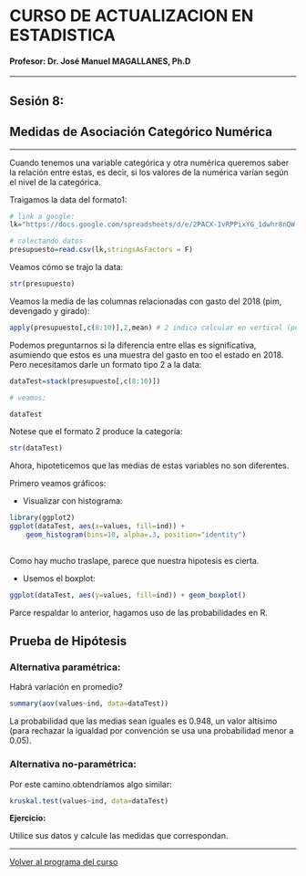 # CURSO DE ACTUALIZACION EN ESTADISTICA

#### Profesor: Dr. José Manuel MAGALLANES, Ph.D

____

## Sesión 8: 

## **Medidas de Asociación Categórico Numérica**

____

Cuando tenemos una variable categórica y otra numérica queremos saber la relación entre estas, es decir, si los valores de la numérica varían según el nivel de la categórica. 


Traigamos la data del formato1:

```r
# link a google:
lk="https://docs.google.com/spreadsheets/d/e/2PACX-1vRPPixYG_1dwhr8nQW-8VHq5Fel6s7ftYpiMYt_ZIcKdU3ZCa-x8D0Nkc9ojTVpmHkGkbclq5sHJLGK/pub?gid=0&single=true&output=csv"

# colectando datos
presupuesto=read.csv(lk,stringsAsFactors = F)
```


Veamos cómo se trajo la data:
```r
str(presupuesto)
```

Veamos la media de las columnas relacionadas con gasto del 2018 (pim, devengado y girado):

```r
apply(presupuesto[,c(8:10)],2,mean) # 2 indica calcular en vertical (por columna)
```

Podemos preguntarnos si la diferencia entre ellas es significativa, asumiendo que estos es una muestra del gasto en too el estado en 2018. Pero necesitamos darle un formato tipo 2 a la data:

```r
dataTest=stack(presupuesto[,c(8:10)])

# veamos:

dataTest
```

Notese que el formato 2 produce la categoría:
```r
str(dataTest)
```

Ahora, hipoteticemos que las medias de estas variables no son diferentes. 

Primero veamos gráficos:

* Visualizar con histograma:

```r
library(ggplot2)
ggplot(dataTest, aes(x=values, fill=ind)) +
    geom_histogram(bins=10, alpha=.3, position="identity") 
    
```

Como hay mucho traslape, parece que nuestra hipotesis es cierta.

* Usemos el boxplot:

```r
ggplot(dataTest, aes(y=values, fill=ind)) + geom_boxplot()
```

Parce respaldar lo anterior, hagamos uso de las probabilidades en R.

## Prueba de Hipótesis

### Alternativa paramétrica:

Habrá variación en promedio?
```r
summary(aov(values~ind, data=dataTest))
```

La probabilidad que las medias sean iguales es 0.948, un valor altísimo (para rechazar la igualdad por convención se usa una probabilidad menor a 0.05).


### Alternativa no-paramétrica:

Por este camino obtendríamos algo similar:

```r
kruskal.test(values~ind, data=dataTest)
```

**Ejercicio:**

Utilice sus datos y calcule las medidas que correspondan.

____

[Volver al programa del curso](https://coursesandtutorials.github.io/Estadistica/)

